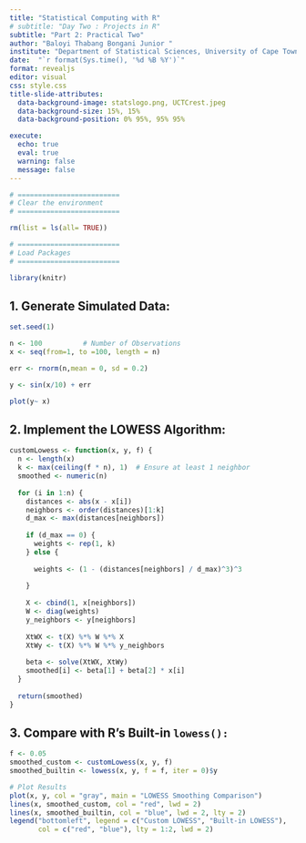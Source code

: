 ---
title: "Statistical Computing with R"
# subtitle: "Day Two : Projects in R"
subtitle: "Part 2: Practical Two"
author: "Baloyi Thabang Bongani Junior "
institute: "Department of Statistical Sciences, University of Cape Town"
date:  "`r format(Sys.time(), '%d %B %Y')`"
format: revealjs
editor: visual
css: style.css
title-slide-attributes: 
  data-background-image: statslogo.png, UCTCrest.jpeg
  data-background-size: 15%, 15%
  data-background-position: 0% 95%, 95% 95%

execute: 
  echo: true
  eval: true
  warning: false
  message: false
---

```{r,include=FALSE}

# =========================
# Clear the environment
# =========================

rm(list = ls(all= TRUE))

```

```{r, include=FALSE}

# =========================
# Load Packages
# =========================

library(knitr)
```

## 1. **Generate Simulated Data:**

```{r}
set.seed(1)

n <- 100          # Number of Observations 
x <- seq(from=1, to =100, length = n)

err <- rnorm(n,mean = 0, sd = 0.2)

y <- sin(x/10) + err

plot(y~ x)
```

## 2. Implement the LOWESS Algorithm:

```{r}

customLowess <- function(x, y, f) {
  n <- length(x)
  k <- max(ceiling(f * n), 1)  # Ensure at least 1 neighbor
  smoothed <- numeric(n)
  
  for (i in 1:n) {
    distances <- abs(x - x[i])
    neighbors <- order(distances)[1:k]
    d_max <- max(distances[neighbors])
    
    if (d_max == 0) {
      weights <- rep(1, k)
    } else {
      
      weights <- (1 - (distances[neighbors] / d_max)^3)^3
      
    }
    
    X <- cbind(1, x[neighbors])
    W <- diag(weights)
    y_neighbors <- y[neighbors]
    
    XtWX <- t(X) %*% W %*% X
    XtWy <- t(X) %*% W %*% y_neighbors
    
    beta <- solve(XtWX, XtWy)
    smoothed[i] <- beta[1] + beta[2] * x[i]
  }
  
  return(smoothed)
}


```

## 3. **Compare with R’s Built-in `lowess():`**

```{r}

f <- 0.05
smoothed_custom <- customLowess(x, y, f)
smoothed_builtin <- lowess(x, y, f = f, iter = 0)$y

# Plot Results
plot(x, y, col = "gray", main = "LOWESS Smoothing Comparison")
lines(x, smoothed_custom, col = "red", lwd = 2)
lines(x, smoothed_builtin, col = "blue", lwd = 2, lty = 2)
legend("bottomleft", legend = c("Custom LOWESS", "Built-in LOWESS"),
       col = c("red", "blue"), lty = 1:2, lwd = 2)
```
